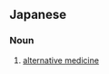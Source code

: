 ==Japanese==
{{ja-kanjitab|だい|たい|い|りょう|yomi=on}}

===Noun===
{{ja-noun|だい.たい い.りょう}}

# [[alternative medicine]] {{gloss|any of various medical methods and practices used in place of conventional medicine}}